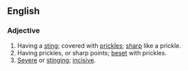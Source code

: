 ==English==
===Adjective===
#Having a [[sting]]; covered with [[prickle]]s; [[sharp]] like a prickle.
#Having prickles, or sharp points; [[beset]] with prickles.
#[[Severe]] or [[stinging]]; [[incisive]].